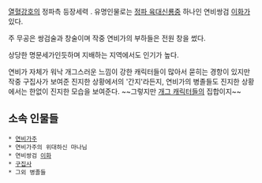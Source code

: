 [[열혈강호]]의 정파측 등장세력 .
유명인물로는 [[정파 육대신룡]]중 하나인 연비쌍검 [[이화]]가 있다.

주 무공은 쌍검술과 창술이며 작중 연비가의 부하들은 전원 창을 썼다.

상당한 명문세가인듯하며 지배하는 지역에서도 인기가 높다.

연비가 자체가 워낙 개그스러운 느낌이 강한 캐릭터들이 많아서 묻히는 경항이 있지만 작중 구집사가 보여준 진지한 상황에서의 '간지'라든지, 연비가의 병졸들도 진지한 상황에서는 한없이 진지한 모습을 보여준다. ~~그렇지만 [[개그 캐릭터]]들의 집합이지~~

== 소속 인물들 ==
 * [[연비가주]]
 * 연비가주의 위대하신 마나님
 * 연비쌍검 [[이화]]
 * [[구집사]]
 * 그외 병졸들
